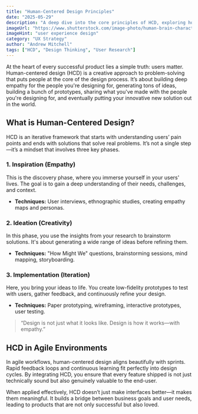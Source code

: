 ```yaml
---
title: "Human-Centered Design Principles"
date: "2025-05-29"
description: "A deep dive into the core principles of HCD, exploring how empathy, ideation, and iteration lead to products people love."
imageUrl: "https://www.shutterstock.com/image-photo/human-brain-character-adorned-stylish-600nw-2317787017.jpg"
imageHint: "user experience design"
category: "UX Strategy"
author: "Andrew Mitchell"
tags: ["HCD", "Design Thinking", "User Research"]
---
```


At the heart of every successful product lies a simple truth: users matter. Human-centered design (HCD) is a creative approach to problem-solving that puts people at the core of the design process. It’s about building deep empathy for the people you're designing for, generating tons of ideas, building a bunch of prototypes, sharing what you've made with the people you're designing for, and eventually putting your innovative new solution out in the world.

## What is Human-Centered Design?

HCD is an iterative framework that starts with understanding users’ pain points and ends with solutions that solve real problems. It’s not a single step—it’s a mindset that involves three key phases.

### 1. Inspiration (Empathy)

This is the discovery phase, where you immerse yourself in your users' lives. The goal is to gain a deep understanding of their needs, challenges, and context.

- **Techniques:** User interviews, ethnographic studies, creating empathy maps and personas.

### 2. Ideation (Creativity)

In this phase, you use the insights from your research to brainstorm solutions. It's about generating a wide range of ideas before refining them.

- **Techniques:** "How Might We" questions, brainstorming sessions, mind mapping, storyboarding.

### 3. Implementation (Iteration)

Here, you bring your ideas to life. You create low-fidelity prototypes to test with users, gather feedback, and continuously refine your design.

- **Techniques:** Paper prototyping, wireframing, interactive prototypes, user testing.

> “Design is not just what it looks like. Design is how it works—with empathy.”

## HCD in Agile Environments

In agile workflows, human-centered design aligns beautifully with sprints. Rapid feedback loops and continuous learning fit perfectly into design cycles. By integrating HCD, you ensure that every feature shipped is not just technically sound but also genuinely valuable to the end-user.

When applied effectively, HCD doesn’t just make interfaces better—it makes them meaningful. It builds a bridge between business goals and user needs, leading to products that are not only successful but also loved.
